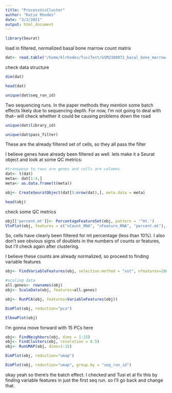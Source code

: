 ```yaml
---
title: "ProcessVisCluster"
author: "Katie Rhodes"
date: "3/2/2021"
output: html_document
---
```


```r
library(Seurat)
```

load in filtered, normalized basal bone marrow count matrix
```r
dat<- read.table("/home/klrhodes/TusiTest/GSM2388072_basal_bone_marrow.filtered_normalized_counts.csv.gz", header=T, row.names=1, sep = ",")
```

check data structure
```r
dim(dat)
```

```r
head(dat)
```

```r
unique(dat$seq_run_id)
```
Two sequencing runs. In the paper methods they mention some batch effects likely due to sequencing depth. For now, I'm not going to deal with that-- will check whether it could be causing problems down the road

```r
unique(dat$library_id)
```

```r
unique(dat$pass_filter)
```
These are the already filtered set of cells, so they all pass the filter

I believe genes have already been filtered as well.  lets make it a Seurat object and look at some QC metrics:

```r
#transpose to rows are genes and cells are columns
dat<- t(dat)
meta<- dat[1:4,]
meta<- as.data.frame(t(meta))

obj<- CreateSeuratObject(dat[5:nrow(dat),], meta.data = meta)
```

```r
head(obj)
```

check some QC metrics
```r
obj[['percent.mt']]<- PercentageFeatureSet(obj, pattern = '^mt.')
VlnPlot(obj, features = c("nCount_RNA", "nFeature_RNA", "percent.mt"), pt.size = 0.2)
```

So, cells have clearly been filtered for mt percentage (less than 10%). I also don't see obvious signs of doublets in the numbers of counts or features, but I'll check again after clustering. 

I believe these counts are already normalized, so proceed to finding variable features
```r
obj<- FindVariableFeatures(obj, selection.method = "vst", nfeatures=2000)
```

```r
#scaling data
all.genes<- rownames(obj)
obj<- ScaleData(obj, features=all.genes)
```

```r
obj<- RunPCA(obj, features=VariableFeatures(obj))
```

```r
DimPlot(obj, reduction="pca")
```

```r
ElbowPlot(obj)
```

I'm gonna move forward with 15 PCs here

```r
obj<- FindNeighbors(obj, dims = 1:15)
obj<- FindClusters(obj, resolution = 0.5)
obj<- RunUMAP(obj, dims=1:15)
```
```r
DimPlot(obj, reduction="umap")
```

```r
DimPlot(obj, reduction="umap", group.by = "seq_run_id")
```

okay yeah so there's the batch effect. I checked and Tusi et al fix this by finding variable features in just the first seq run.  so I'll go back and change that.

